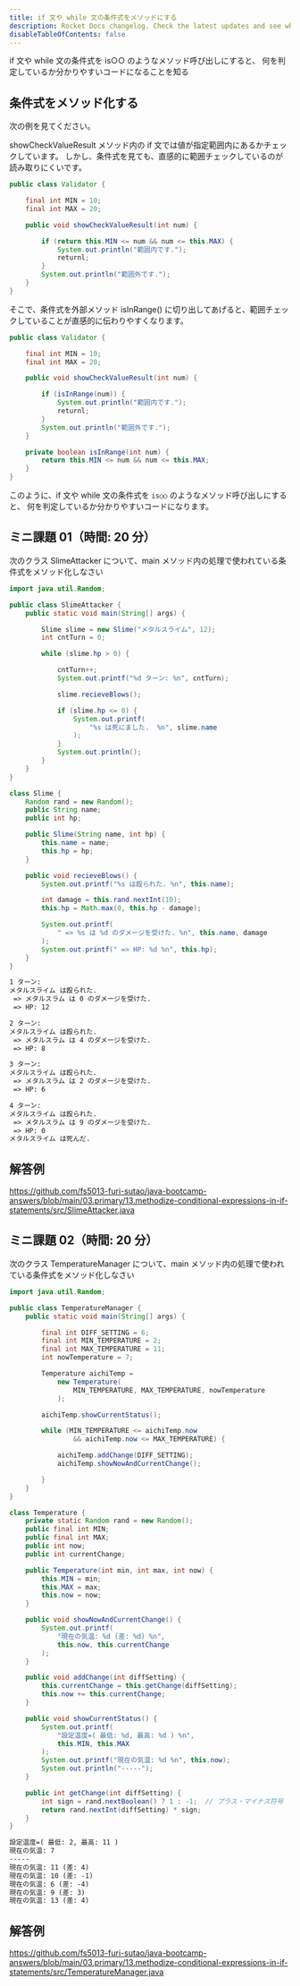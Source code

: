 ```yaml
---
title: if 文や while 文の条件式をメソッドにする
description: Rocket Docs changelog. Check the latest updates and see what's new.
disableTableOfContents: false
---
```


<p class="goal">
  if 文や while 文の条件式を is○○ のようなメソッド呼び出しにすると、
  何を判定しているか分かりやすいコードになることを知る
</p>

## 条件式をメソッド化する

次の例を見てください。

showCheckValueResult メソッド内の if 文では値が指定範囲内にあるかチェックしています。
しかし、条件式を見ても、直感的に範囲チェックしているのが読み取りにくいです。

```java title=リファクタリング前
public class Validator {

    final int MIN = 10;
    final int MAX = 20;

    public void showCheckValueResult(int num) {

        if (return this.MIN <= num && num <= this.MAX) {
            System.out.println("範囲内です.");
            returnl;
        }
        System.out.println("範囲外です.");
    }
}
```

そこで、条件式を外部メソッド isInRange() に切り出してあげると、範囲チェックしていることが直感的に伝わりやすくなります。

```java title=リファクタリング後：if文の条件式をメソッド化
public class Validator {

    final int MIN = 10;
    final int MAX = 20;

    public void showCheckValueResult(int num) {

        if (isInRange(num)) {
            System.out.println("範囲内です.");
            returnl;
        }
        System.out.println("範囲外です.");
    }

    private boolean isInRange(int num) {
        return this.MIN <= num && num <= this.MAX;
    }
}
```

このように、if 文や while 文の条件式を `is○○` のようなメソッド呼び出しにすると、
何を判定しているか分かりやすいコードになります。

## ミニ課題 01（時間: 20 分）

次のクラス SlimeAttacker について、main メソッド内の処理で使われている条件式をメソッド化しなさい

```java title=src/SlimeAttacker.java
import java.util.Random;

public class SlimeAttacker {
    public static void main(String[] args) {

        Slime slime = new Slime("メタルスライム", 12);
        int cntTurn = 0;

        while (slime.hp > 0) {

            cntTurn++;
            System.out.printf("%d ターン: %n", cntTurn);

            slime.recieveBlows();

            if (slime.hp <= 0) {
                System.out.printf(
                    "%s は死にました.  %n", slime.name
                );
            }
            System.out.println();
        }
    }
}

class Slime {
    Random rand = new Random();
    public String name;
    public int hp;

    public Slime(String name, int hp) {
        this.name = name;
        this.hp = hp;
    }

    public void recieveBlows() {
        System.out.printf("%s は殴られた. %n", this.name);

        int damage = this.rand.nextInt(10);
        this.hp = Math.max(0, this.hp - damage);

        System.out.printf(
            " => %s は %d のダメージを受けた. %n", this.name, damage
        );
        System.out.printf(" => HP: %d %n", this.hp);
    }
}

```

```txt title=SlimeAttackerクラスの実行結果
1 ターン:
メタルスライム は殴られた.
 => メタルスラム は 0 のダメージを受けた.
 => HP: 12

2 ターン:
メタルスライム は殴られた.
 => メタルスラム は 4 のダメージを受けた.
 => HP: 8

3 ターン:
メタルスライム は殴られた.
 => メタルスラム は 2 のダメージを受けた.
 => HP: 6

4 ターン:
メタルスライム は殴られた.
 => メタルスラム は 9 のダメージを受けた.
 => HP: 0
メタルスライム は死んだ.

```

## 解答例

https://github.com/fs5013-furi-sutao/java-bootcamp-answers/blob/main/03.primary/13.methodize-conditional-expressions-in-if-statements/src/SlimeAttacker.java

## ミニ課題 02（時間: 20 分）

次のクラス TemperatureManager について、main メソッド内の処理で使われている条件式をメソッド化しなさい

```java title=src/TemperatureManager.java
import java.util.Random;

public class TemperatureManager {
    public static void main(String[] args) {

        final int DIFF_SETTING = 6;
        final int MIN_TEMPERATURE = 2;
        final int MAX_TEMPERATURE = 11;
        int nowTemperature = 7;

        Temperature aichiTemp =
            new Temperature(
                MIN_TEMPERATURE, MAX_TEMPERATURE, nowTemperature
            );

        aichiTemp.showCurrentStatus();

        while (MIN_TEMPERATURE <= aichiTemp.now
                && aichiTemp.now <= MAX_TEMPERATURE) {

            aichiTemp.addChange(DIFF_SETTING);
            aichiTemp.showNowAndCurrentChange();

        }
    }
}

class Temperature {
    private static Random rand = new Random();
    public final int MIN;
    public final int MAX;
    public int now;
    public int currentChange;

    public Temperature(int min, int max, int now) {
        this.MIN = min;
        this.MAX = max;
        this.now = now;
    }

    public void showNowAndCurrentChange() {
        System.out.printf(
            "現在の気温: %d (差: %d) %n",
            this.now, this.currentChange
        );
    }

    public void addChange(int diffSetting) {
        this.currentChange = this.getChange(diffSetting);
        this.now += this.currentChange;
    }

    public void showCurrentStatus() {
        System.out.printf(
            "設定温度=( 最低: %d, 最高: %d ) %n",
            this.MIN, this.MAX
        );
        System.out.printf("現在の気温: %d %n", this.now);
        System.out.println("-----");
    }

    public int getChange(int diffSetting) {
        int sign = rand.nextBoolean() ? 1 : -1;  // プラス・マイナス符号
        return rand.nextInt(diffSetting) * sign;
    }
}
```

```txt title=TemperatureManagerクラスの実行結果
設定温度=( 最低: 2, 最高: 11 )
現在の気温: 7
-----
現在の気温: 11 (差: 4)
現在の気温: 10 (差: -1)
現在の気温: 6 (差: -4)
現在の気温: 9 (差: 3)
現在の気温: 13 (差: 4)
```

## 解答例

https://github.com/fs5013-furi-sutao/java-bootcamp-answers/blob/main/03.primary/13.methodize-conditional-expressions-in-if-statements/src/TemperatureManager.java
